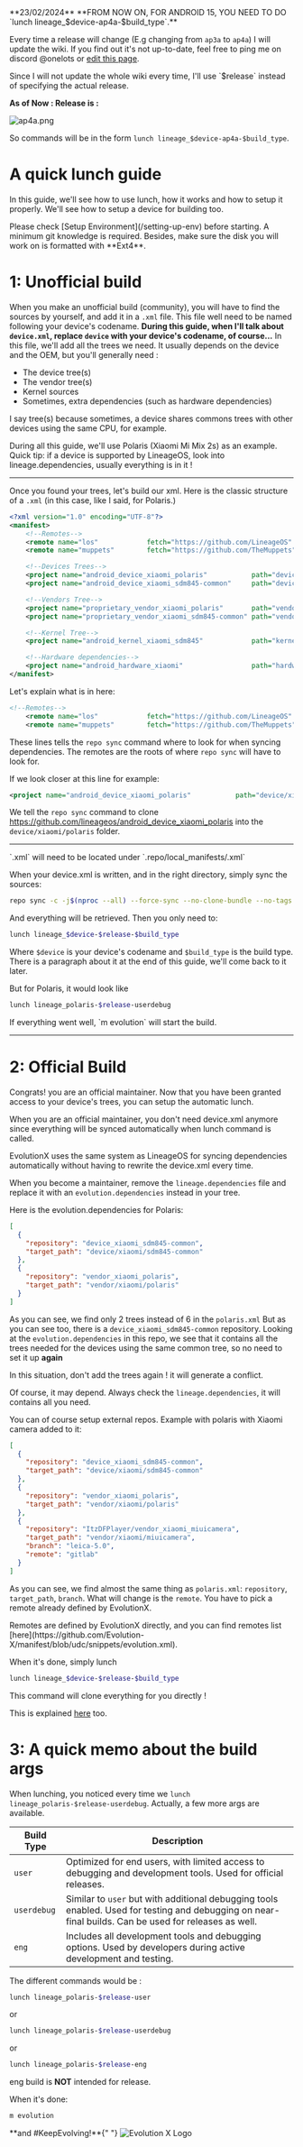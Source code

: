 
<Callout type="error">
  **23/02/2024** **FROM NOW ON, FOR ANDROID 15, YOU NEED TO DO `lunch
  lineage_$device-ap4a-$build_type`.**
</Callout>

Every time a release will change (E.g changing from `ap3a` to `ap4a`) I will update the wiki. If you find out it's not up-to-date, feel free to ping me on discord @onelots or [edit this page](https://github.com/Evolution-X/wiki/edit/main/lunch.md).

<Callout type="info">
  Since I will not update the whole wiki every time, I'll use `$release` instead
  of specifying the actual release.
</Callout>

**As of Now : Release is :**

![ap4a.png](/ap4a.png)

So commands will be in the form `lunch lineage_$device-ap4a-$build_type`.

# A quick lunch guide

In this guide, we'll see how to use lunch, how it works and how to setup it properly.
We'll see how to setup a device for building too.

<Callout type="warning">
  Please check [Setup Environment](/setting-up-env) before starting. A minimum
  git knowledge is required. Besides, make sure the disk you will work on is
  formatted with **Ext4**.
</Callout>

# 1: Unofficial build

When you make an unofficial build (community), you will have to find the sources by yourself, and add it in a `.xml` file.
This file well need to be named following your device's codename.
**During this guide, when I'll talk about `device.xml`, replace `device` with your device's codename, of course...**
In this file, we'll add all the trees we need. It usually depends on the device and the OEM, but you'll generally need :

- The device tree(s)
- The vendor tree(s)
- Kernel sources
- Sometimes, extra dependencies (such as hardware dependencies)

I say tree(s) because sometimes, a device shares commons trees with other devices using the same CPU, for example.

<Callout type="info">
  During all this guide, we'll use Polaris (Xiaomi Mi Mix 2s) as an example.
</Callout>

<Callout type="success">
  Quick tip: if a device is supported by LineageOS, look into
  lineage.dependencies, usually everything is in it !
</Callout>

---

Once you found your trees, let's build our xml.
Here is the classic structure of a `.xml` (in this case, like I said, for Polaris.)

```xml
<?xml version="1.0" encoding="UTF-8"?>
<manifest>
    <!--Remotes-->
    <remote name="los"            fetch="https://github.com/LineageOS"           revision="lineage-21" />
    <remote name="muppets"        fetch="https://github.com/TheMuppets"          revision="lineage-21" />

    <!--Devices Trees-->
    <project name="android_device_xiaomi_polaris"           path="device/xiaomi/polaris"       remote="los" />
    <project name="android_device_xiaomi_sdm845-common"     path="device/xiaomi/sdm845-common" remote="los" />

    <!--Vendors Tree-->
    <project name="proprietary_vendor_xiaomi_polaris"       path="vendor/xiaomi/polaris"       remote="muppets" />
    <project name="proprietary_vendor_xiaomi_sdm845-common" path="vendor/xiaomi/sdm845-common" remote="muppets" />

    <!--Kernel Tree-->
    <project name="android_kernel_xiaomi_sdm845"            path="kernel/xiaomi/sdm845"        remote="los" />

    <!--Hardware dependencies-->
    <project name="android_hardware_xiaomi"                 path="hardware/xiaomi"             remote="los" />
</manifest>
```

Let's explain what is in here:

```xml
<!--Remotes-->
    <remote name="los"            fetch="https://github.com/LineageOS"           revision="lineage-21" />
    <remote name="muppets"        fetch="https://github.com/TheMuppets"          revision="lineage-21" />
```

These lines tells the `repo sync` command where to look for when syncing dependencies. The remotes are the roots of where `repo sync` will have to look for.

If we look closer at this line for example:

```xml
<project name="android_device_xiaomi_polaris"           path="device/xiaomi/polaris"       remote="los" />
```

We tell the `repo sync` command to clone https://github.com/lineageos/android_device_xiaomi_polaris into the `device/xiaomi/polaris` folder.

---

<Callout type="warning">
  `<device>.xml` will need to be located under `.repo/local_manifests/<device>.xml`
</Callout>

When your device.xml is written, and in the right directory, simply sync the sources:

```bash
repo sync -c -j$(nproc --all) --force-sync --no-clone-bundle --no-tags
```

And everything will be retrieved. Then you only need to:

```bash
lunch lineage_$device-$release-$build_type
```

Where `$device` is your device's codename and `$build_type` is the build type. There is a paragraph about it at the end of this guide, we'll come back to it later.

But for Polaris, it would look like

```bash
lunch lineage_polaris-$release-userdebug
```

<SuccessCallout>
  If everything went well, `m evolution` will start the build.
</SuccessCallout>

---

# 2: Official Build

Congrats! you are an official maintainer.
Now that you have been granted access to your device's trees, you can setup the automatic lunch.

<Callout type="info">
  When you are an official maintainer, you don't need device.xml anymore since
  everything will be synced automatically when lunch command is called.
</Callout>

EvolutionX uses the same system as LineageOS for syncing dependencies automatically without having to rewrite the device.xml every time.

When you become a maintainer, remove the `lineage.dependencies` file and replace it with an `evolution.dependencies` instead in your tree.

Here is the evolution.dependencies for Polaris:

```json
[
  {
    "repository": "device_xiaomi_sdm845-common",
    "target_path": "device/xiaomi/sdm845-common"
  },
  {
    "repository": "vendor_xiaomi_polaris",
    "target_path": "vendor/xiaomi/polaris"
  }
]
```

As you can see, we find only 2 trees instead of 6 in the `polaris.xml`
But as you can see too, there is a `device_xiaomi_sdm845-common` repository.
Looking at the `evolution.dependencies` in this repo, we see that it contains all the trees needed for the devices using the same common tree, so no need to set it up **again**

<Callout type="error">
  In this situation, don't add the trees again ! it will generate a conflict.
</Callout>

Of course, it may depend. Always check the `lineage.dependencies`, it will contains all you need.

You can of course setup external repos. Example with polaris with Xiaomi camera added to it:

```json
[
  {
    "repository": "device_xiaomi_sdm845-common",
    "target_path": "device/xiaomi/sdm845-common"
  },
  {
    "repository": "vendor_xiaomi_polaris",
    "target_path": "vendor/xiaomi/polaris"
  },
  {
    "repository": "ItzDFPlayer/vendor_xiaomi_miuicamera",
    "target_path": "vendor/xiaomi/miuicamera",
    "branch": "leica-5.0",
    "remote": "gitlab"
  }
]
```

As you can see, we find almost the same thing as `polaris.xml`: `repository`, `target_path`, `branch`.
What will change is the `remote`. You have to pick a remote already defined by EvolutionX.

<Callout type="info">
  Remotes are defined by EvolutionX directly, and you can find remotes list
  [here](https://github.com/Evolution-X/manifest/blob/udc/snippets/evolution.xml).
</Callout>

When it's done, simply lunch

```bash
lunch lineage_$device-$release-$build_type
```

This command will clone everything for you directly !

<Callout type="info">This is explained [here](/onboarding) too.</Callout>

# 3: A quick memo about the build args

When lunching, you noticed every time we `lunch lineage_polaris-$release-userdebug`.
Actually, a few more args are available.

| Build Type  | Description                                                                                                                                           |
| ----------- | ----------------------------------------------------------------------------------------------------------------------------------------------------- |
| `user`      | Optimized for end users, with limited access to debugging and development tools. Used for official releases.                                          |
| `userdebug` | Similar to `user` but with additional debugging tools enabled. Used for testing and debugging on near-final builds. Can be used for releases as well. |
| `eng`       | Includes all development tools and debugging options. Used by developers during active development and testing.                                       |

The different commands would be :

```bash
lunch lineage_polaris-$release-user
```

or

```bash
lunch lineage_polaris-$release-userdebug
```

or

```bash
lunch lineage_polaris-$release-eng
```

<Callout type="error">eng build is **NOT** intended for release.</Callout>

When it's done:

```bash
m evolution
```

<div
  style={{
    display: "flex",
    paddingTop: 5,
  }}
>
  **and #KeepEvolving!**{" "}
  <Image
    src="/icon.svg"
    alt="Evolution X Logo"
    width={12}
    height={12}
    style={{ marginLeft: 5 }}
  />
</div>
